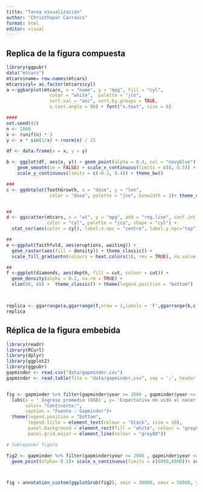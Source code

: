 ```yaml
---
title: "Tarea visualización"
author: "Christhoper Carrasco"
format: html
editor: visual
---
```


## Replica de la figura compuesta

```r
library(ggpubr)
data("mtcars")
mtcars$name= row.names(mtcars)
mtcars$cyl= as.factor(mtcars$cyl)
a <-ggbarplot(mtcars, x = "name", y = "mpg", fill = "cyl",  
                color = "white",  palette = "jco", 
                sort.val = "asc", sort.by.groups = TRUE,
                x.text.angle = 90) + font("x.text", size = 8)

####
set.seed(42)
n <- 1000
x <- runif(n) * 3
y <- x * sin(1/x) + rnorm(n) / 25

df <- data.frame(x = x, y = y)

b <- ggplot(df, aes(x, y)) + geom_point(alpha = 0.4, col = "navyblue") +
    geom_smooth(se = FALSE) + scale_x_continuous(limits = c(0, 0.5)) +
    scale_y_continuous(limits = c(-0.3, 0.4)) + theme_bw()

###
c <- ggdotplot(ToothGrowth, x = "dose", y = "len",
                color = "dose", palette = "jco", binwidth = 1)+ theme_classic()


##
d <- ggscatter(mtcars, x = "wt", y = "mpg", add = "reg.line", conf.int = TRUE,
               color = "cyl", palette = "jco", shape = "cyl") +
  stat_cor(aes(color = cyl), label.x.npc = "centre", label.y.npc="top")

##
e <-ggplot(faithfuld, aes(eruptions, waiting)) + 
  geom_raster(aes(fill = density)) + theme_classic() +
  scale_fill_gradientn(colours = heat.colors(10, rev = TRUE), na.value = "white")

##
f <-ggplot(diamonds, aes(depth, fill = cut, colour = cut)) +
  geom_density(alpha = 0.2, na.rm = TRUE) + 
  xlim(58, 68) +  theme_classic() + theme(legend.position = "bottom")



replica <- ggarrange(a,ggarrange(f,nrow = 1,labels = 'F',ggarrange(b,c,d,e, nrow = 2, ncol = 2, labels = c('B','C','D','E'))),nrow= 2, labels ='A' )
replica


```

## Réplica de la figura embebida

```r
library(readr)
library(RCurl)
library(dplyr)
library(ggplot2)
library(ggpubr)
gapminder <- read.csv("data/gapminder.csv")
gapminder <- read.table(file = "data/gapminder.csv", sep = ';', header = TRUE, stringsAsFactors = FALSE )


fig <- gapminder %>% filter(gapminder$year >= 2000 , gapminder$year <= 2007) %>% ggplot(aes(x= gdpPercap, y= lifeExp , color= continent)) + geom_point()+
  labs(x = ' Ingreso promedio (USD)', y= 'Expectativa de vida al nacer (años)', title = "Esperanza de vida debido al ingreso promedio - 2007", 
       color= "Continente:",
       caption = "Fuente : Gapminder")+
  theme(legend.position = "bottom",
        legend.title = element_text(colour = "black", size = 10),
        panel.background = element_rect(fill = "white", colour = "grey80"),
        panel.grid.major = element_line(colour = "grey80"))

# Sobreponer figura

fig2 <- gapminder %>% filter(gapminder$year >= 2000 , gapminder$year <= 2007) %>% ggplot(aes(x= gdpPercap, y= lifeExp, color= continent)) +
  geom_point(alpha= 0.3)+ scale_x_continuous(limits = c(6000,8000))+ scale_y_continuous(limits = c(65,80)) + theme_bw()



fig + annotation_custom(ggplotGrob(fig2), xmin = 30000, xmax = 50000, ymin = 40, ymax = 65)





```

